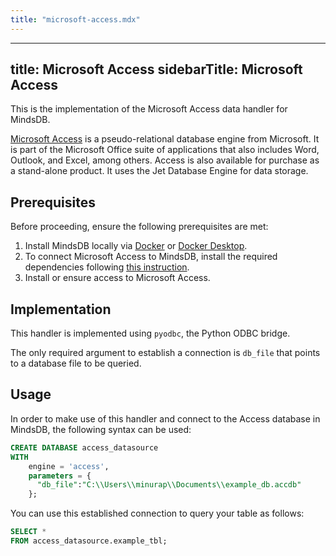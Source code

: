 ```yaml
---
title: "microsoft-access.mdx"
---
```


---
title: Microsoft Access
sidebarTitle: Microsoft Access
---

This is the implementation of the Microsoft Access data handler for MindsDB.

[Microsoft Access](https://www.microsoft.com/en-us/microsoft-365/access) is a pseudo-relational database engine from Microsoft. It is part of the Microsoft Office suite of applications that also includes Word, Outlook, and Excel, among others. Access is also available for purchase as a stand-alone product. It uses the Jet Database Engine for data storage.

## Prerequisites

Before proceeding, ensure the following prerequisites are met:

1. Install MindsDB locally via [Docker](/setup/self-hosted/docker) or [Docker Desktop](/setup/self-hosted/docker-desktop).
2. To connect Microsoft Access to MindsDB, install the required dependencies following [this instruction](/setup/self-hosted/docker#install-dependencies).
3. Install or ensure access to Microsoft Access.

## Implementation

This handler is implemented using `pyodbc`, the Python ODBC bridge.

The only required argument to establish a connection is `db_file` that points to a database file to be queried.

## Usage

In order to make use of this handler and connect to the Access database in MindsDB, the following syntax can be used:

```sql
CREATE DATABASE access_datasource
WITH
    engine = 'access',
    parameters = {
      "db_file":"C:\\Users\\minurap\\Documents\\example_db.accdb"
    };
```

You can use this established connection to query your table as follows:

```sql
SELECT *
FROM access_datasource.example_tbl;
```
